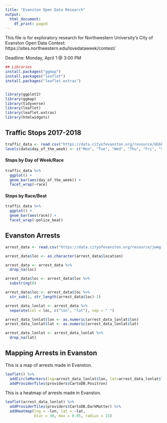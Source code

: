```yaml
---
title: "Evanston Open Data Research"
output:
  html_document:
    df_print: paged
---
```

This file is for exploratory research for Northwestern University's City of Evanston Open Data Contest: https://sites.northwestern.edu/lovedataweek/contest/

Deadline: Monday, April 1 @ 3:00 PM

```r

## Libraries
install.packages("ggmap")
install.packages("leaflet")
install.packages("leaflet.extras")


library(ggplot2)
library(ggmap)
library(tidyverse)
library(leaflet)
library(leaflet.extras)
library(htmlwidgets)
```


## Traffic Stops 2017-2018
```r
traffic_data <- read.csv("https://data.cityofevanston.org/resource/bbbk-a8vu.csv?$limit=35000")
levels(data$day_of_the_week) <- c("Mon", "Tue", "Wed", "Thu", "Fri", "Sat", "Sun")
```
#### Stops by Day of Week/Race
```r
traffic_data %>%
  ggplot() +
  geom_bar(aes(day_of_the_week)) +
  facet_wrap(~race)
```
#### Stops by Race/Beat
```r
traffic_data %>%
  ggplot() +
  geom_bar(aes(race)) +
  facet_wrap(~police_beat)
```
## Evanston Arrests
```r
arrest_data <- read.csv("https://data.cityofevanston.org/resource/jwmg-4gbx.csv")

arrest_data$loc <- as.character(arrest_data$location)

arrest_data <- arrest_data %>%
  drop_na(loc)

arrest_data$loc <- arrest_data$loc %>%
  substring(8)

arrest_data$loc <- arrest_data$loc %>%
  str_sub(1, str_length(arrest_data$loc)-1)

arrest_data_lonlat <- arrest_data %>%
  separate(col = loc, c("lon", "lat"), sep = " ")

arrest_data_lonlat$lon <- as.numeric(arrest_data_lonlat$lon)
arrest_data_lonlat$lat <- as.numeric(arrest_data_lonlat$lat)

arrest_data_lonlat <- arrest_data_lonlat %>%
  drop_na(lat)

```

## Mapping Arrests in Evanston
This is a map of arrests made in Evanston.
```r
leaflet() %>%
  addCircleMarkers(lng=arrest_data_lonlat$lon, lat=arrest_data_lonlat$lat, popup = arrest_data_lonlat$arrest_type) %>%
  addProviderTiles(providers$CartoDB.Positron)
```

This is a heatmap of arrests made in Evanston.
```r
leaflet(arrest_data_lonlat) %>% 
  addProviderTiles(providers$CartoDB.DarkMatter) %>%
  addHeatmap(lng = ~lon, lat = ~lat,
             blur = 30, max = 0.05, radius = 15)
```

